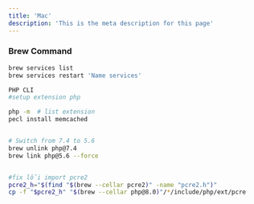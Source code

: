 ```yaml
---
title: 'Mac'
description: 'This is the meta description for this page'
---
```



### Brew Command
```bash
brew services list 
brew services restart 'Name services'
```


```bash
PHP CLI
#setup extension php

php -m  # list extension
pecl install memcached


# Switch from 7.4 to 5.6
brew unlink php@7.4
brew link php@5.6 --force


#fix lỗi import pcre2
pcre2_h="$(find "$(brew --cellar pcre2)" -name "pcre2.h")"
cp -f "$pcre2_h" "$(brew --cellar php@8.0)"/*/include/php/ext/pcre
```



